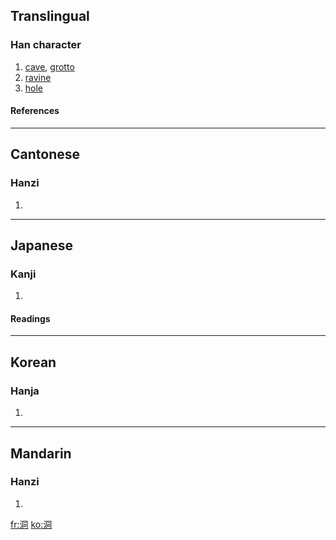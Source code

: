 ==Translingual==
===Han character===
{{Han char|rn=85|rad=水|as=06|sn=9|four=3712<sub>0</sub>|canj=水月一口 (EBMR)|ids=⿰[[氵]][[同]]}}
# [[cave]], [[grotto]]
# [[ravine]]
# [[hole]]
====References====
{{Han ref|kx=0620.180|dkj=17386|dj=1016.070|hdz=31607.030|uh=6D1E|ud=27934|bh=AC7D|bd=44157}}

----

==Cantonese==
===Hanzi===
{{yue-hanzi|jyut=|y=dung6}}
# {{defn|Cantonese}}

----
==Japanese==
===Kanji===
{{ja-kanji|grade=c|rs=水06}}
# {{defn|Japanese}} 
====Readings====
{{ja-readings|on=[[どう]] (dō), [[とう]] (tō)|kun=[[ほがらか]] (hogaraka), [[ふかい]] (fukai), [[ほら]] (hora)}}

----
==Korean==
===Hanja===
{{ko-hanja|hangeul=[[동]], [[통]]|eumhun=|rv=dong, tong|mr=tong, t'ong|y=tong, thong}}
# {{defn|Korean}}

----
==Mandarin==
===Hanzi===
{{cmn-hanzi|pin=[[dòng]] (dong4)|wg=tung<sup>4</sup>}}
# {{defn|Mandarin}}

[[fr:洞]]
[[ko:洞]]